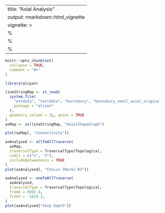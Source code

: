 <!--
SPDX-FileCopyrightText: 2024 Petros Koutsolampros

SPDX-License-Identifier: GPL-3.0-only
-->

---
title: "Axial Analysis"
output: rmarkdown::html_vignette
vignette: >
  %\VignetteIndexEntry{Axial Analysis}
  %\VignetteEngine{knitr::rmarkdown}
  %\VignetteEncoding{UTF-8}
---
  
```r
knitr::opts_chunk$set(
  collapse = TRUE,
  comment = "#>"
)
```
  
```r
library(alcyon)

lineStringMap <- st_read(
  system.file(
    "extdata", "testdata", "barnsbury", "barnsbury_small_axial_original.mif",
    package = "alcyon"
  ),
  geometry_column = 1L, quiet = TRUE
)
axMap <- as(lineStringMap, "AxialShapeGraph")
```

```r
plot(axMap[, "Connectivity"])
```

```r
axAnalysed <- allToAllTraverse(
  axMap,
  traversalType = TraversalType$Topological,
  radii = c("n", "3"),
  includeBetweenness = TRUE
)
plot(axAnalysed[, "Choice [Norm] R3"])
```

```r
axAnalysed <- oneToAllTraverse(
  axAnalysed,
  traversalType = TraversalType$Topological,
  fromX = 0982.8,
  fromY = -1620.3,
)
plot(axAnalysed["Step Depth"])
```
